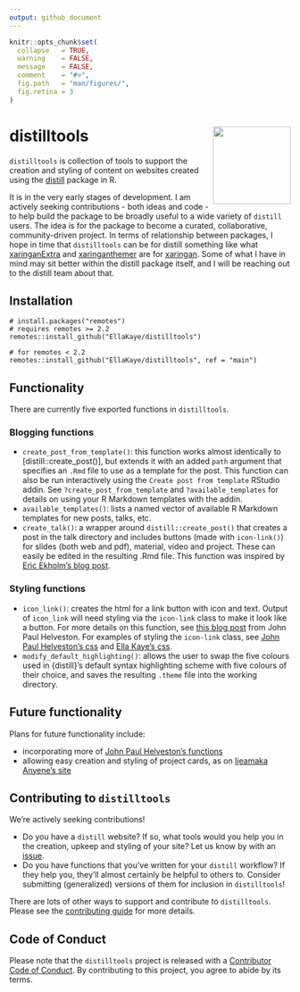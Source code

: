```yaml
---
output: github_document
---
```


<!-- README.md is generated from README.Rmd. Please edit that file -->

```r
knitr::opts_chunk$set(
  collapse   = TRUE,
  warning    = FALSE,
  message    = FALSE,
  comment    = "#>",
  fig.path   = "man/figures/",
  fig.retina = 3
)
```

# distilltools <a href="https://github.com/EllaKaye/distilltools"><img src='man/figures/logo.png' align="right" height="139" /></a>

<!-- badges: start -->

<!-- badges: end -->

`distilltools` is collection of tools to support the creation and styling of content on websites created using the [distill](https://rstudio.github.io/distill/) package in R.

It is in the very early stages of development. I am actively seeking contributions - both ideas and code - to help build the package to be broadly useful to a wide variety of `distill` users. The idea is for the package to become a curated, collaborative, community-driven project. In terms of relationship between packages, I hope in time that `distilltools` can be for distill something like what [xaringanExtra](https://pkg.garrickadenbuie.com/xaringanExtra/#/) and [xaringanthemer](https://pkg.garrickadenbuie.com/xaringanthemer/) are for [xaringan](https://github.com/yihui/xaringan). Some of what I have in mind may sit better within the distill package itself, and I will be reaching out to the distill team about that.

## Installation

```
# install.packages("remotes")
# requires remotes >= 2.2
remotes::install_github("EllaKaye/distilltools")

# for remotes < 2.2
remotes::install_github("EllaKaye/distilltools", ref = "main")
```

## Functionality

There are currently five exported functions in `distilltools`.

### Blogging functions

- `create_post_from_template()`: this function works almost identically to [distill::create_post()], but extends it with an added `path` argument that specifies an `.Rmd` file to use as a template for the post. This function can also be run interactively using the `Create post from template` RStudio addin. See `?create_post_from_template` and `?available_templates` for details on using your R Markdown templates with the addin.
- `available_templates()`: lists a named vector of available R Markdown templates for new posts, talks, etc.
- `create_talk()`: a wrapper around `distill::create_post()` that creates a post in the talk directory and includes buttons (made with `icon-link()`) for slides (both web and pdf), material, video and project. These can easily be edited in the resulting .Rmd file. This function was inspired by [Eric Ekholm's blog post](https://www.ericekholm.com/posts/2021-04-02-personalizing-the-distill-template/).

### Styling functions

- `icon_link()`: creates the html for a link button with icon and text. Output of `icon_link` will need styling via the `icon-link` class to make it look like a button. For more details on this function, see [this blog post](https://www.jhelvy.com/posts/2021-03-25-customizing-distill-with-htmltools-and-css/#link-buttons-with-icons-text) from John Paul Helveston. For examples of styling the `icon-link` class, see [John Paul Helveston's css](https://github.com/jhelvy/jhelvy.com/blob/master/css/jhelvy.css) and [Ella Kaye's css](https://github.com/EllaKaye/ellakaye-distill/blob/main/ek_theme.css).
- `modify_default_highlighting()`: allows the user to swap the five colours used in {distill}'s default syntax highlighting scheme with five colours of their choice, and saves the resulting `.theme` file into the working directory.

## Future functionality

Plans for future functionality include:

- incorporating more of [John Paul Helveston's functions](https://github.com/jhelvy/jhelvy.com/blob/master/R/functions.R)
- allowing easy creation and styling of project cards, as on [Ijeamaka Anyene's site](https://ijeamaka-anyene.netlify.app/projects.html)

## Contributing to `distilltools`

We're actively seeking contributions!

- Do you have a `distill` website? If so, what tools would you help you in the creation, upkeep and styling of your site? Let us know by with an [issue](https://github.com/EllaKaye/distilltools/issues).
- Do you have functions that you've written for your `distill` workflow? If they help you, they'll almost certainly be helpful to others to. Consider submitting (generalized) versions of them for inclusion in `distilltools`!

There are lots of other ways to support and contribute to `distilltools`. Please see the [contributing guide](.github/CONTRIBUTING.md) for more details.

## Code of Conduct

Please note that the `distilltools` project is released with a [Contributor Code of Conduct](.github/CODE_OF_CONDUCT.md). By contributing to this project, you agree to abide by its terms.
